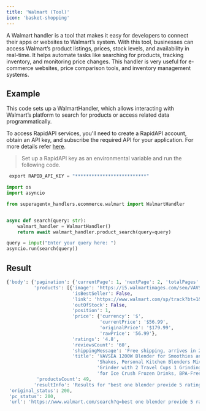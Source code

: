 ```yaml
---
title: 'Walmart (Tool)'
icon: 'basket-shopping'
---
```


A Walmart handler is a tool that makes it easy for developers to connect their apps or websites to Walmart’s system.
With this tool, businesses can access Walmart’s product listings, prices, stock levels, and availability in real-time.
It helps automate tasks like searching for products, tracking inventory, and monitoring price changes.
This handler is very useful for e-commerce websites, price comparison tools, and inventory management systems.

## Example
This code sets up a WalmartHandler, which allows interacting with Walmart’s platform to search for products or access
related data programmatically.

To access RapidAPI services, you'll need to create a RapidAPI account, obtain an API key, and subscribe the required
API for your application. For more details refer <a href='https://rapidapi.com/hub' target='_blank'>here</a>.
>Set up a RapidAPI key as an environmental variable and run the following code.
```python
 export RAPID_API_KEY = "**************************"
```

```python walmart_handler.py
import os
import asyncio

from superagentx_handlers.ecommerce.walmart import WalmartHandler


async def search(query: str):
    walmart_handler = WalmartHandler()
    return await walmart_handler.product_search(query=query)

query = input("Enter your query here: ")
asyncio.run(search(query))
```

## Result
```python walmart
{'body': {'pagination': {'currentPage': 1, 'nextPage': 2, 'totalPages': 2},
          'products': [{'image': 'https://i5.walmartimages.com/seo/VAVSEA-1000W-Countertop-Blender-for-Shake-and-Smoothies-for-Ice-Crush-Fruit-Protein-Drinks-Vegetable_7357b6c5-180c-4724-a87f-6c3aa4478ea7.55c0e5952798f4cb3fa4f542e91ccce9.jpeg?odnHeight=784&odnWidth=580&odnBg=FFFFFF',
                        'isBestSeller': False,
                        'link': 'https://www.walmart.com/sp/track?bt=1&eventST=click&plmt=sp-search-middle~desktop~&pos=1&tax=4044_90548&rdf=1&rd=https%3A%2F%2Fwww.walmart.com%2Fip%2FVAVSEA-1000W-Countertop-Blender-for-Shake-and-Smoothies-for-Ice-Crush-Fruit-Protein-Drinks-Vegetable%2F5508034320%3FclassType%3DVARIANT%26adsRedirect%3Dtrue&adUid=783f604f-db6b-447c-868e-f2754d136c63&mloc=sp-search-middle&pltfm=desktop&pgId=best%20one%20blender%20provide%205%20ratings&pt=search&spQs=Bh8fdeN9dkO0SpwJt6bexW-EJPUbTycqL1ZKTTwarC0NEfhAGg0Fbpr0X-_cGvl5jvxi1R7_GdjNEpdJf2fSWVdx3hbA2qIUSzwtQ06Pfj3fQCLeitKYJzKbWWKEgyULBf0-crnzapKUG9-C85yCe0y37G3LOnPI6QWXRrLIiIyBiBBB1749_CYKqswwKpZXrTHmwuqTRSxBi7l3KJXHtcQ0UJl7hiNx8z0jcfxHQeRWi7f_DU7vNw2RhH9uWOVjkneYhOD_GK-qwlh4Wmw0kg&storeId=2038&couponState=na&bkt=ace1_11168%7Cace2_11182%7Cace3_11181%7Ccoldstart_off%7Csearch_default&classType=VARIANT',
                        'outOfStock': False,
                        'position': 1,
                        'price': {'currency': '$',
                                  'currentPrice': '$56.99',
                                  'originalPrice': '$179.99',
                                  'rawPrice': '56.99'},
                        'ratings': '4.8',
                        'reviewsCount': '60',
                        'shippingMessage': 'Free shipping, arrives in 2 days',
                        'title': 'VAVSEA 1200W Blender for Smoothies and '
                                 'Shakes, Personal Kitchen Blenders Mixer '
                                 'Grinder with 2 Travel Cups 1 Grinding Cup '
                                 'for Ice Crush Frozen Drinks, BPA-Free'}],
           'productsCount': 49,
          'resultInfo': 'Results for "best one blender provide 5 ratings"(60)'},
 'original_status': 200,
 'pc_status': 200,
 'url': 'https://www.walmart.com/search?q=best one blender provide 5 ratings'}

```